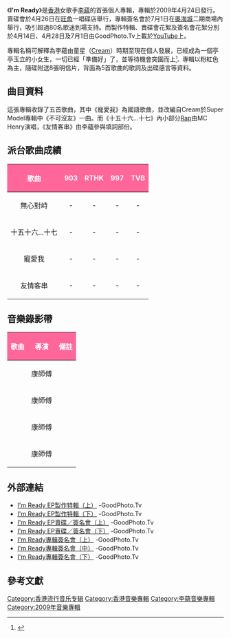 {{Infobox Album | <!-- See Wikipedia:WikiProject_Albums -->
| Name = I'm Ready
| Original_name =
| Type = 專輯
| Longtype = 
| Artist = [[李蘊|李蘊]]
| Cover = I'm Ready.jpg
| Released = 2009年4月24日
| Recorded =
| Genre = [[粵語流行音樂|粵語流行音樂]]
| Length = 19:01
| Label = [[東亞唱片_(集團)|東亞唱片]]
| Producer = [[輝皇娛樂|輝皇娛樂]] 
| Reviews =
| Last album = [[My_Sunshine|My Sunshine]]<br />（2006年於組合[[Cream_(香港樂隊)|Cream]]）
| This album = '''I'm Ready'''<br />（2009年）
| Next album = [[90後天空|90後天空]]<br />（2010年）
}}

《'''I'm Ready'''》是[[香港|香港]]女歌手[[李蘊|李蘊]]的首張個人專輯，專輯於2009年4月24日發行。賣碟會於4月26日在[[旺角|旺角]]一唱碟店舉行，專輯簽名會於7月1日在[[奧海城|奧海城]]二期商場內舉行，吸引超過80名歌迷到場支持。而製作特輯、賣碟會花絮及簽名會花絮分別於4月14日、4月28日及7月1日由GoodPhoto.Tv上載於[[YouTube|YouTube]]上。

專輯名稱可解釋為李蘊由童星（[[Cream_(香港樂隊)|Cream]]）時期至現在個人發展，已經成為一個亭亭玉立的小女生，一切已經「準備好」了，並等待機會突圍而上<small><ref>{{cite web | language = zh-yue | publisher =  | title = Renee新碟進行中... | url = http://www.creamhouse.com/cream/phpBB2/viewtopic.php?t=12505&postorder=asc | author = webmaster於輝皇娛樂討論區 | date = 25-3-2009 12:55am | accessdate = 05-04-2009 | archive-date = 2019-10-17 | archive-url = https://web.archive.org/web/20191017095057/https://www.hugedomains.com/domain_profile.cfm?d=creamhouse&e=com | dead-url = no }}</ref>。</small>專輯以粉紅色為主，隨碟附送8張明信片，背面為5首歌曲的歌詞及出碟感言等資料。

== 曲目資料 ==
這張專輯收錄了五首歌曲，其中《寵愛我》為國語歌曲，並改編自Cream於Super Model專輯中《不可沒友》一曲。而《十五十六...十七》內小部分[[Rap|Rap]]由MC Henry演唱，《友情客串》由李蘊參與填詞部份。
{{tracklist
| headline        = CD
| title1          = 無心對峙
| length1         = 3:34
| music1          = 歐陽業俊
| lyrics1         = 陳歷恆
| arranger1       = 歐陽業俊
| producer1       = 陳歷恆
| title2          = 彩虹橋
| length2         = 3:27
| music2          = [[翁瑋盈|翁瑋盈]]
| lyrics2         = 郭爾多
| arranger2       = 黃艾倫、翁瑋盈
| producer2       = 黃艾倫、翁瑋盈
| title3          = 十五十六...十七
| length3         = 3:36
| music3          = 陳歷恆、<br />Ivan Wong
| lyrics3         = 陳歷恆、張瑋珈
| arranger3       = BC
| producer3       = 陳歷恆、BC
| title4          = 寵愛我
| length4         = 3:50
| music4          = 歐陽業俊
| lyrics4         = 胡芳芳
| arranger4       = 歐陽業俊
| producer4       = 陳歷恆、黃艾倫
| note4           =（國語）
| title5          = 友情客串
| length5         = 4:35
| music5          = 梁健樂
| lyrics5         = [[李蘊|李蘊]]、陳歷恆
| arranger5       = 梁健樂
| producer5       = 陳歷恆
}}


==派台歌曲成績==
{| class="wikitable"
!style="background:#FF6699; color:white" align="center"|歌曲
!style="background:#FF6699; color:white" align="center"|903
!style="background:#FF6699; color:white" align="center"|RTHK
!style="background:#FF6699; color:white" align="center"|997
!style="background:#FF6699; color:white" align="center"|TVB
|-
| 無心對峙 || - || - || - || - 
|-
| 十五十六...十七 || - || - || - || - 
|-
| 寵愛我 || - || - || - || - 
|-
| 友情客串 || - || - || - || - 
|}

==音樂錄影帶==
{| class="wikitable"
!style="background:#FF6699; color:white" align="center"|歌曲
!style="background:#FF6699; color:white" align="center"|導演
!style="background:#FF6699; color:white" align="center"|備註
|-
| {{youtube|nNpzdIZIgIg|無心對峙}} || 康師傅 ||
|-
| {{youtube|BhVGlf1rrR0|彩虹橋}} || 康師傅 ||
|-
| {{youtube|JgIkA20_SsU|寵愛我}} || 康師傅 ||
|-
| {{youtube|NI5D9fn4_vI|友情客串}} || 康師傅 ||
|}


== 外部連結 ==
* [http://www.youtube.com/watch?v=EaXwoi1TpkQ&fmt=18 I'm Ready EP製作特輯（上）]{{Wayback|url=http://www.youtube.com/watch?v=EaXwoi1TpkQ&fmt=18 |date=20160412021122 }} -GoodPhoto.Tv
* [http://www.youtube.com/watch?v=6a3rz__p-Ro&fmt=18 I'm Ready EP製作特輯（下）]{{Wayback|url=http://www.youtube.com/watch?v=6a3rz__p-Ro&fmt=18 |date=20160919233401 }} -GoodPhoto.Tv
* [http://www.youtube.com/watch?v=Tm7qdl2V9IY&fmt=18 I'm Ready EP賣碟／簽名會（上）]{{Wayback|url=http://www.youtube.com/watch?v=Tm7qdl2V9IY&fmt=18 |date=20190216145330 }} -GoodPhoto.Tv
* [http://www.youtube.com/watch?v=d_DP-C_NBuo&fmt=18 I'm Ready EP賣碟／簽名會（下）]{{Wayback|url=http://www.youtube.com/watch?v=d_DP-C_NBuo&fmt=18 |date=20160417232550 }} -GoodPhoto.Tv
* [http://www.youtube.com/watch?v=VvYIyL2dP4M&fmt=18 I'm Ready專輯簽名會（上）]{{Wayback|url=http://www.youtube.com/watch?v=VvYIyL2dP4M&fmt=18 |date=20160415223102 }} -GoodPhoto.Tv
* [http://www.youtube.com/watch?v=FA96SzqopAc&fmt=18 I'm Ready專輯簽名會（中）]{{Wayback|url=http://www.youtube.com/watch?v=FA96SzqopAc&fmt=18 |date=20160919233714 }} -GoodPhoto.Tv
* [http://www.youtube.com/watch?v=iq85AZYmJTo&fmt=18 I'm Ready專輯簽名會（下）]{{Wayback|url=http://www.youtube.com/watch?v=iq85AZYmJTo&fmt=18 |date=20160928103539 }} -GoodPhoto.Tv

== 參考文獻 ==
<div class="references-small">
<references />
</div>

[[Category:香港流行音乐专辑|Category:香港流行音乐专辑]]
[[Category:香港音樂專輯|Category:香港音樂專輯]]
[[Category:李蘊音樂專輯|Category:李蘊音樂專輯]]
[[Category:2009年音樂專輯|Category:2009年音樂專輯]]